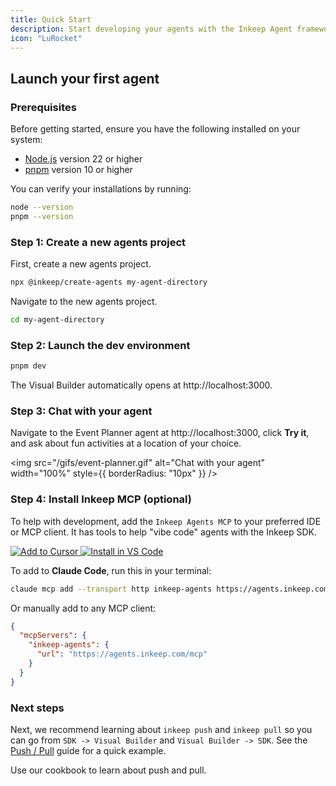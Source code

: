```yaml
---
title: Quick Start
description: Start developing your agents with the Inkeep Agent framework
icon: "LuRocket"    
---
```


## Launch your first agent

<YouTubeVideo videoId="T7ZKQz7Y1-E" title="Quick Start with Inkeep Agents" caption="Visual guide to the Quick Start steps" />

### Prerequisites

Before getting started, ensure you have the following installed on your system:

- [Node.js](https://nodejs.org/en/download/) version 22 or higher
- [pnpm](https://pnpm.io/installation) version 10 or higher

You can verify your installations by running:

```bash
node --version
pnpm --version
```

### Step 1: Create a new agents project

First, create a new agents project.

```bash
npx @inkeep/create-agents my-agent-directory 
```

Navigate to the new agents project.

```bash
cd my-agent-directory
```

### Step 2: Launch the dev environment

```bash
pnpm dev
```

The Visual Builder automatically opens at http://localhost:3000.

### Step 3: Chat with your agent

Navigate to the Event Planner agent at http://localhost:3000, click **Try it**, and ask about fun activities at a location of your choice.

<img src="/gifs/event-planner.gif" alt="Chat with your agent" width="100%" style={{ borderRadius: "10px" }} />

### Step 4: Install Inkeep MCP (optional)

To help with development, add the `Inkeep Agents MCP` to your preferred IDE or MCP client. It has tools to help "vibe code" agents with the Inkeep SDK.

<div style={{ display: 'flex', flexDirection: 'row', alignItems: 'center', gap: '16px' }}>
  <a href="cursor://anysphere.cursor-deeplink/mcp/install?name=inkeep-agents&config=eyJ1cmwiOiJodHRwczovL2FnZW50cy5pbmtlZXAuY29tL21jcCJ9">
    <img src="https://cursor.com/deeplink/mcp-install-dark.png" alt="Add to Cursor" style={{ height: '32px', verticalAlign: 'middle' }} />
  </a>
  <a href="vscode:mcp/install?%7B%22name%22%3A%22inkeep-agents-mcp%22%2C%22type%22%3A%22sse%22%2C%22url%22%3A%22https%3A%2F%2Fagents.inkeep.com%2Fmcp%22%7D">
    <img src="https://img.shields.io/badge/VS_Code-Install_Inkeep_MCP-0098FF?style=flat-square&logo=visualstudiocode&logoColor=ffffff" alt="Install in VS Code" style={{ height: '22px', verticalAlign: 'middle' }}/>
  </a>
</div>

To add to **Claude Code**, run this in your terminal:

```bash
claude mcp add --transport http inkeep-agents https://agents.inkeep.com/mcp --scope project
```

Or manually add to any MCP client:

```json
{
  "mcpServers": {
    "inkeep-agents": {
      "url": "https://agents.inkeep.com/mcp"
    }
  }
}
```

### Next steps

Next, we recommend learning about `inkeep push` and `inkeep pull` so you can go from `SDK -> Visual Builder` and `Visual Builder -> SDK`. See the [Push / Pull](/get-started/push-pull) guide for a quick example.

<Cards>
  <Card title="Push / Pull" icon="LuArrowLeftRight" href="/get-started/push-pull">
    Use our cookbook to learn about push and pull.
  </Card>
</Cards>